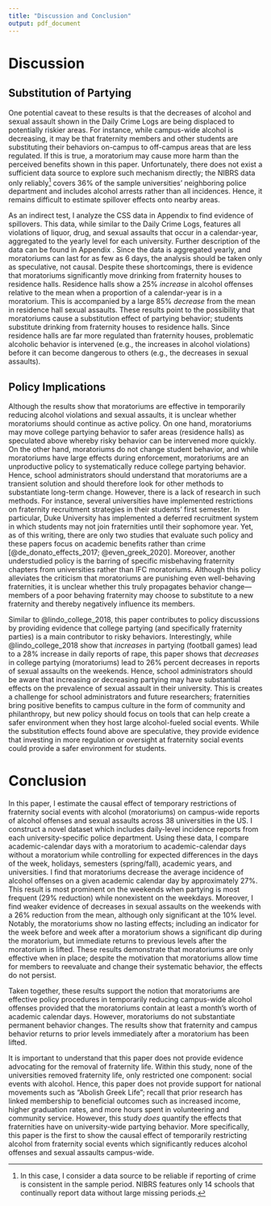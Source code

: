 ```yaml
---
title: "Discussion and Conclusion"
output: pdf_document
---
```


<!-- ```{r setup, include=FALSE} -->
<!-- knitr::opts_chunk$set(echo = TRUE) -->
<!-- ``` -->

# Discussion 

## Substitution of Partying

One potential caveat to these results is that the decreases of alcohol and sexual assault shown in the Daily Crime Logs are being displaced to potentially riskier areas. For instance, while campus-wide alcohol is decreasing, it may be that fraternity members and other students are substituting their behaviors on-campus to off-campus areas that are less regulated. If this is true, a moratorium may cause more harm than the perceived benefits shown in this paper. Unfortunately, there does not exist a sufficient data source to explore such mechanism directly; the NIBRS data only reliably^[In this case, I consider a data source to be reliable if reporting of crime is consistent in the sample period. NIBRS features only 14 schools that continually report data without large missing periods.] covers 36% of the sample universities' neighboring police department and includes alcohol arrests rather than all incidences. Hence, it remains difficult to estimate spillover effects onto nearby areas. 

As an indirect test, I analyze the CSS data in Appendix \ref{section:spillovers} to find evidence of spillovers. This data, while similar to the Daily Crime Logs, features all violations of liquor, drug, and sexual assaults that occur in a calendar-year, aggregated to the yearly level for each university. Further description of the data can be found in Appendix \ref{section:spillovers}. Since the data is aggregated yearly, and moratoriums can last for as few as 6 days, the analysis should be taken only as speculative, not causal. Despite these shortcomings, there is evidence that moratoriums significantly move drinking from fraternity houses to residence halls. Residence halls show a 25% *increase* in alcohol offenses relative to the mean when a proportion of a calendar-year is in a moratorium. This is accompanied by a large 85% *decrease* from the mean in residence hall sexual assaults. These results point to the possibility that moratoriums cause a substitution effect of partying behavior; students substitute drinking from fraternity houses to residence halls. Since residence halls are far more regulated than fraternity houses, problematic alcoholic behavior is intervened (e.g., the increases in alcohol violations) before it can become dangerous to others (e.g., the decreases in sexual assaults). 

## Policy Implications

Although the results show that moratoriums are effective in temporarily reducing alcohol violations and sexual assaults, it is unclear whether moratoriums should continue as active policy. On one hand, moratoriums may move college partying behavior to safer areas (residence halls) as speculated above whereby risky behavior can be intervened more quickly. On the other hand, moratoriums do not change student behavior, and while moratoriums have large effects during enforcement, moratoriums are an unproductive policy to systematically reduce college partying behavior. Hence, school administrators should understand that moratoriums are a transient solution and should therefore look for other methods to substantiate long-term change. However, there is a lack of research in such methods. For instance, several universities have implemented restrictions on fraternity recruitment strategies in their students' first semester. In particular, Duke University has implemented a deferred recruitment system in which students may not join fraternities until their sophomore year. Yet, as of this writing, there are only two studies that evaluate such policy and these papers focus on academic benefits rather than crime [@de_donato_effects_2017; @even_greek_2020]. Moreover, another understudied policy is the barring of specific misbehaving fraternity chapters from universities rather than IFC moratoriums. Although this policy alleviates the criticism that moratoriums are punishing even well-behaving fraternities, it is unclear whether this truly propagates behavior change—members of a poor behaving fraternity may choose to substitute to a new fraternity and thereby negatively influence its members. 


Similar to @lindo_college_2018, this paper contributes to policy discussions by providing evidence that college partying (and specifically fraternity parties) is a main contributor to risky behaviors. Interestingly, while @lindo_college_2018 show that *increases* in partying (football games) lead to a 28% increase in daily reports of rape, this paper shows that *decreases* in college partying (moratoriums) lead to 26% percent decreases in  reports of sexual assaults on the weekends. Hence, school administrators should be aware that increasing *or* decreasing partying may have substantial effects on the prevalence of sexual assault in their university. This is creates a challenge for school administrators and future researchers; fraternities bring positive benefits to campus culture in the form of community and philanthropy, but new policy should focus on tools that can help create a safer environment when they host large alcohol-fueled social events. While the substitution effects found above are speculative, they provide evidence that investing in more regulation or oversight at fraternity social events could provide a safer environment for students.  






# Conclusion \label{section:conclusion}

In this paper, I estimate the causal effect of temporary restrictions of fraternity social events with alcohol (moratoriums) on campus-wide reports of alcohol offenses and sexual assaults across 38 universities in the US. I construct a novel dataset which includes daily-level incidence reports from each university-specific police department. Using these data, I compare academic-calendar days with a moratorium to academic-calendar days without a moratorium while controlling for expected differences in the days of the week, holidays, semesters (spring/fall), academic years, and universities. I find that moratoriums decrease the average incidence of alcohol offenses on a given academic calendar day by approximately 27%. This result is most prominent on the weekends when partying is most frequent (29% reduction) while nonexistent on the weekdays. Moreover, I find weaker evidence of decreases in sexual assaults on the weekends with a 26% reduction from the mean, although only significant at the 10% level. Notably, the moratoriums show no lasting effects; including an indicator for the week before and week after a moratorium shows a significant dip during the moratorium, but immediate returns to previous levels after the moratorium is lifted. These results demonstrate that moratoriums are only effective when in place; despite the motivation that moratoriums allow time for members to reevaluate and change their systematic behavior, the effects do not persist. 

Taken together, these results support the notion that moratoriums are effective policy procedures in temporarily reducing campus-wide alcohol offenses provided that the moratoriums contain at least a month's worth of academic calendar days. However, moratoriums do not substantiate permanent behavior changes. The results show that fraternity and campus behavior returns to prior levels immediately after a moratorium has been lifted. 

It is important to understand that this paper does not provide evidence advocating for the removal of fraternity life. Within this study, none of the universities removed fraternity life, only restricted one component: social events with alcohol. Hence, this paper does not provide support for national movements such as "Abolish Greek Life"; recall that prior research has linked membership to beneficial outcomes such as increased income, higher graduation rates, and more hours spent in volunteering and community service. However, this study *does* quantify the effects that fraternities have on university-wide partying behavior. More specifically, this paper is the first to show the causal effect of temporarily restricting alcohol from fraternity social events which significantly reduces alcohol offenses and sexual assaults campus-wide. 

